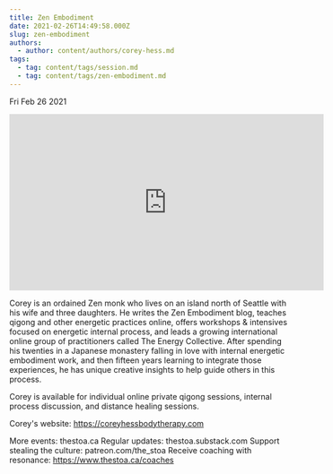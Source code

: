 ```yaml
---
title: Zen Embodiment
date: 2021-02-26T14:49:58.000Z
slug: zen-embodiment
authors:
  - author: content/authors/corey-hess.md
tags:
  - tag: content/tags/session.md
  - tag: content/tags/zen-embodiment.md
---
```






Fri Feb 26 2021

<iframe width="560" height="315" src="https://www.youtube.com/embed/4utht7Q0D6Y" title="Zen Embodiment w/ Corey Hess" frameborder="0" allow="accelerometer; autoplay; clipboard-write; encrypted-media; gyroscope; picture-in-picture" allowfullscreen ></iframe>

Corey is an ordained Zen monk who lives on an island north of Seattle with his wife and three daughters. He writes the Zen Embodiment blog, teaches qigong and other energetic practices online, offers workshops & intensives focused on energetic internal process, and leads a growing international online group of practitioners called The Energy Collective. After spending his twenties in a Japanese monastery falling in love with internal energetic embodiment work, and then fifteen years learning to integrate those experiences, he has unique creative insights to help guide others in this process.

Corey is available for individual online private qigong sessions, internal process discussion, and distance healing sessions.

Corey's website: https://coreyhessbodytherapy.com

More events: thestoa.ca
Regular updates: thestoa.substack.com
Support stealing the culture: patreon.com/the_stoa
Receive coaching with resonance: https://www.thestoa.ca/coaches


